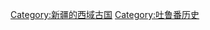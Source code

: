 {{Catnav|頁面分類|各種主題的頁面分類|依中国各省来作的分类|中国各地历史|新疆歷史}}
{{Catnav|頁面分類|历史|各區域的歷史|亚洲历史|中亞歷史}}
{{Catnav|頁面分類|地理|国家|已不存在的國家|中國古代民族與國家}}

{{catmore}}
[[Category:新疆的西域古国|Category:新疆的西域古国]]
[[Category:吐鲁番历史|Category:吐鲁番历史]]